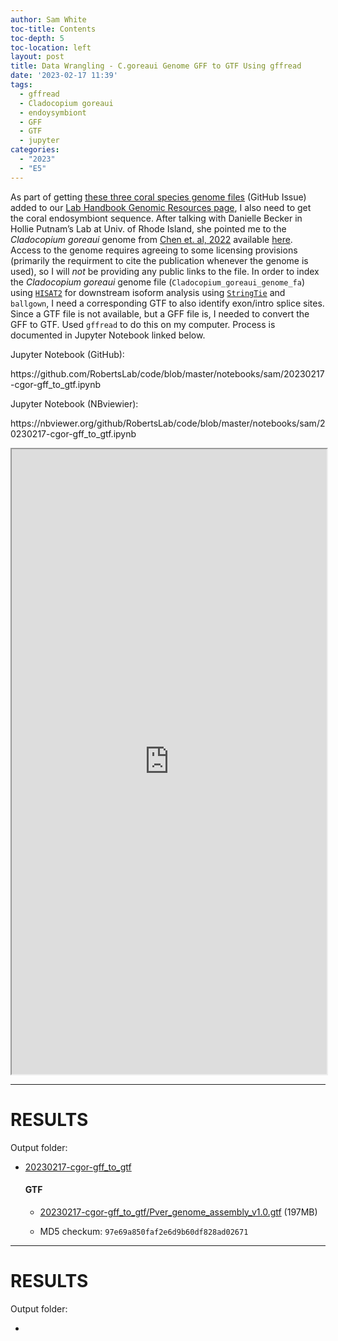 ```yaml
---
author: Sam White
toc-title: Contents
toc-depth: 5
toc-location: left
layout: post
title: Data Wrangling - C.goreaui Genome GFF to GTF Using gffread
date: '2023-02-17 11:39'
tags: 
  - gffread
  - Cladocopium goreaui
  - endoysymbiont
  - GFF
  - GTF
  - jupyter
categories: 
  - "2023"
  - "E5"
---
```

As part of getting [these three coral species genome files](https://github.com/RobertsLab/resources/issues/1571) (GitHub Issue) added to our [Lab Handbook Genomic Resources page](https://robertslab.github.io/resources/Genomic-Resources/), I also need to get the coral endosymbiont sequence. After talking with Danielle Becker in Hollie Putnam's Lab at Univ. of Rhode Island, she pointed me to the _Cladocopium goreaui_ genome from [Chen et. al, 2022](https://doi.org/10.48610/fba3259) available [here](https://espace.library.uq.edu.au/view/UQ:fba3259). Access to the genome requires agreeing to some licensing provisions (primarily the requirment to cite the publication whenever the genome is used), so I will _not_ be providing any public links to the file. In order to index the _Cladocopium goreaui_  genome file (`Cladocopium_goreaui_genome_fa`) using [`HISAT2`](https://daehwankimlab.github.io/hisat2/) for downstream isoform analysis using [`StringTie`](https://ccb.jhu.edu/software/stringtie/) and `ballgown`, I need a corresponding GTF to also identify exon/intro splice sites. Since a GTF file is not available, but a GFF file is, I needed to convert the GFF to GTF. Used `gffread` to do this on my computer. Process is documented in Jupyter Notebook linked below.

Jupyter Notebook (GitHub):

https://github.com/RobertsLab/code/blob/master/notebooks/sam/20230217-cgor-gff_to_gtf.ipynb

Jupyter Notebook (NBviewier):

https://nbviewer.org/github/RobertsLab/code/blob/master/notebooks/sam/20230217-cgor-gff_to_gtf.ipynb


<iframe src="https://nbviewer.org/github/RobertsLab/code/blob/master/notebooks/sam/20230217-cgor-gff_to_gtf.ipynb" width="100%" height="1000" scrolling="yes"></iframe>

---

# RESULTS

Output folder:

- [20230217-cgor-gff_to_gtf](https://gannet.fish.washington.edu/Atumefaciens/20230217-cgor-gff_to_gtf)

  #### GTF

  - [20230217-cgor-gff_to_gtf/Pver_genome_assembly_v1.0.gtf](https://gannet.fish.washington.edu/Atumefaciens/20230217-cgor-gff_to_gtf/Cladocopium_goreaui_genes_gff3.gtf) (197MB)

  - MD5 checkum: `97e69a850faf2e6d9b60df828ad02671`


---

# RESULTS

Output folder:

- []()

